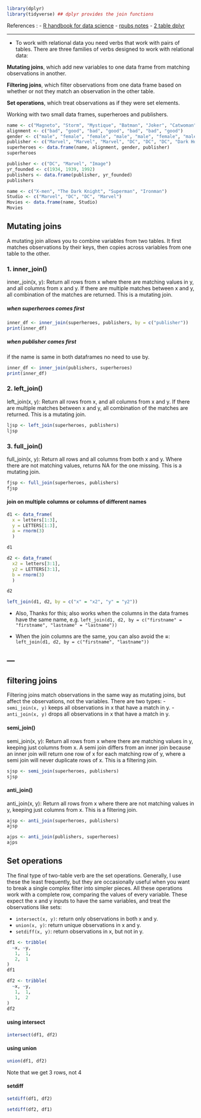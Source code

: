 
```r
library(dplyr)
library(tidyverse) ## dplyr provides the join functions
```

References :
- [R handbook for data science](http://r4ds.had.co.nz/relational-data.html)
- [rpubs notes](https://rpubs.com/williamsurles/293454)
- [2 table dplyr](https://dplyr.tidyverse.org/articles/two-table.html)

---

- To work with relational data you need verbs that work with pairs of tables. There are three families of verbs designed to work with relational data:

__Mutating joins__, which add new variables to one data frame from matching observations in another.

__Filtering joins__, which filter observations from one data frame based on whether or not they match an observation in the other table.

__Set operations__, which treat observations as if they were set elements.

Working with two small data frames, superheroes and publishers.

```r
name <- c("Magneto", "Storm", "Mystique", "Batman", "Joker", "Catwoman", "Hellboy")
alignment <- c("bad", "good", "bad", "good", "bad", "bad", "good")
gender <- c("male", "female", "female", "male", "male", "female", "male")
publisher <- c("Marvel", "Marvel", "Marvel", "DC", "DC", "DC", "Dark Horse Comics")
superheroes <- data.frame(name, alignment, gender, publisher)
superheroes
```

```r
publisher <- c("DC", "Marvel", "Image")
yr_founded <- c(1934, 1939, 1992)
publishers <- data.frame(publisher, yr_founded)
publishers
```


```r
name <- c("X-men", "The Dark Knight", "Superman", "Ironman")
Studio <- c("Marvel", "DC", "DC", "Marvel")
Movies <- data.frame(name, Studio)
Movies
```

## Mutating joins 
A mutating join allows you to combine variables from two tables. It first matches observations by their keys, then copies across variables from one table to the other.

### 1. inner_join()
inner_join(x, y): Return all rows from x where there are matching values in y, and all columns from x and y. If there are multiple matches between x and y, all combination of the matches are returned. This is a mutating join.

##### when superheroes comes first

```r
inner_df <- inner_join(superheroes, publishers, by = c("publisher"))
print(inner_df)
```

##### when publisher comes first
if the name is same in both dataframes no need to use by. 

```r
inner_df <- inner_join(publishers, superheroes)
print(inner_df)
```

### 2. left_join()
left_join(x, y): Return all rows from x, and all columns from x and y. If there are multiple matches between x and y, all combination of the matches are returned. This is a mutating join.

```r
ljsp <- left_join(superheroes, publishers)
ljsp
```


### 3. full_join()

full_join(x, y): Return all rows and all columns from both x and y. Where there are not matching values, returns NA for the one missing. This is a mutating join.

```r
fjsp <- full_join(superheroes, publishers)
fjsp
```

#### join on multiple columns or columns of different names

```r
d1 <- data_frame(
  x = letters[1:3],
  y = LETTERS[1:3],
  a = rnorm(3)
  )

d1
```

```r
d2 <- data_frame(
  x2 = letters[3:1],
  y2 = LETTERS[3:1],
  b = rnorm(3)
  )

d2
```

```r
left_join(d1, d2, by = c("x" = "x2", "y" = "y2"))
```

- Also, Thanks for this; also works when the columns in the data frames have the same name, e.g. `left_join(d1, d2, by = c("firstname" = "firstname", "lastname" = "lastname"))`

- When the join columns are the same, you can also avoid the __=__: `left_join(d1, d2, by = c("firstname", "lastname"))`

---
---

## filtering joins

Filtering joins match observations in the same way as mutating joins, but affect the observations, not the variables. There are two types:
- `semi_join(x, y)` keeps all observations in x that have a match in y.
- `anti_join(x, y)` drops all observations in x that have a match in y.

#### semi_join()
semi_join(x, y): Return all rows from x where there are matching values in y, keeping just columns from x. A semi join differs from an inner join because an inner join will return one row of x for each matching row of y, where a semi join will never duplicate rows of x. This is a filtering join.

```r
sjsp <- semi_join(superheroes, publishers)
sjsp
```

#### anti_join()
anti_join(x, y): Return all rows from x where there are not matching values in y, keeping just columns from x. This is a filtering join.

```r
ajsp <- anti_join(superheroes, publishers)
ajsp
```

```r
ajps <- anti_join(publishers, superheroes)
ajps
```

## Set operations

The final type of two-table verb are the set operations. Generally, I use these the least frequently, but they are occasionally useful when you want to break a single complex filter into simpler pieces. All these operations work with a complete row, comparing the values of every variable. These expect the x and y inputs to have the same variables, and treat the observations like sets:

- `intersect(x, y)`: return only observations in both x and y.
- `union(x, y)`: return unique observations in x and y.
- `setdiff(x, y)`: return observations in x, but not in y.

```r
df1 <- tribble(
  ~x, ~y,
   1,  1,
   2,  1
)
df1
```

```r
df2 <- tribble(
  ~x, ~y,
   1,  1,
   1,  2
)
df2
```

#### using intersect

```r
intersect(df1, df2)
```

#### using union

```r
union(df1, df2)
```

Note that we get 3 rows, not 4


#### setdiff

```r
setdiff(df1, df2)
```

```r
setdiff(df2, df1)
```

